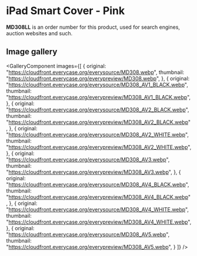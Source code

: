 
# iPad Smart Cover - Pink

<Callout type='info' emoji='👉🏻'>**MD308LL** is an order number for this product, used for search engines, auction websites and such.</Callout>

## Image gallery

<GalleryComponent
    images={[
      {
        original: "https://cloudfront.everycase.org/everysource/MD308.webp",
        thumbnail: "https://cloudfront.everycase.org/everypreview/MD308.webp",
      },
      {
        original: "https://cloudfront.everycase.org/everysource/MD308_AV1_BLACK.webp",
        thumbnail: "https://cloudfront.everycase.org/everypreview/MD308_AV1_BLACK.webp",
      },
      {
        original: "https://cloudfront.everycase.org/everysource/MD308_AV2_BLACK.webp",
        thumbnail: "https://cloudfront.everycase.org/everypreview/MD308_AV2_BLACK.webp",
      },
      {
        original: "https://cloudfront.everycase.org/everysource/MD308_AV2_WHITE.webp",
        thumbnail: "https://cloudfront.everycase.org/everypreview/MD308_AV2_WHITE.webp",
      },
      {
        original: "https://cloudfront.everycase.org/everysource/MD308_AV3.webp",
        thumbnail: "https://cloudfront.everycase.org/everypreview/MD308_AV3.webp",
      },
      {
        original: "https://cloudfront.everycase.org/everysource/MD308_AV4_BLACK.webp",
        thumbnail: "https://cloudfront.everycase.org/everypreview/MD308_AV4_BLACK.webp",
      },
      {
        original: "https://cloudfront.everycase.org/everysource/MD308_AV4_WHITE.webp",
        thumbnail: "https://cloudfront.everycase.org/everypreview/MD308_AV4_WHITE.webp",
      },
      {
        original: "https://cloudfront.everycase.org/everysource/MD308_AV5.webp",
        thumbnail: "https://cloudfront.everycase.org/everypreview/MD308_AV5.webp",
      }
    ]}
  />
